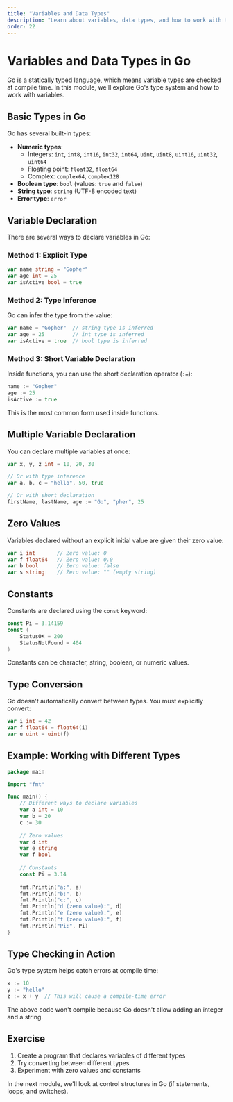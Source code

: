 ```yaml
---
title: "Variables and Data Types"
description: "Learn about variables, data types, and how to work with them in Go"
order: 22
---
```



# Variables and Data Types in Go

Go is a statically typed language, which means variable types are checked at compile time. In this module, we'll explore Go's type system and how to work with variables.

## Basic Types in Go

Go has several built-in types:

- **Numeric types**: 
  - Integers: `int`, `int8`, `int16`, `int32`, `int64`, `uint`, `uint8`, `uint16`, `uint32`, `uint64`
  - Floating point: `float32`, `float64`
  - Complex: `complex64`, `complex128`
- **Boolean type**: `bool` (values: `true` and `false`)
- **String type**: `string` (UTF-8 encoded text)
- **Error type**: `error`

## Variable Declaration

There are several ways to declare variables in Go:

### Method 1: Explicit Type

```go
var name string = "Gopher"
var age int = 25
var isActive bool = true
```

### Method 2: Type Inference

Go can infer the type from the value:

```go
var name = "Gopher"  // string type is inferred
var age = 25         // int type is inferred
var isActive = true  // bool type is inferred
```

### Method 3: Short Variable Declaration

Inside functions, you can use the short declaration operator (`:=`):

```go
name := "Gopher"
age := 25
isActive := true
```

This is the most common form used inside functions.

## Multiple Variable Declaration

You can declare multiple variables at once:

```go
var x, y, z int = 10, 20, 30

// Or with type inference
var a, b, c = "hello", 50, true

// Or with short declaration
firstName, lastName, age := "Go", "pher", 25
```

## Zero Values

Variables declared without an explicit initial value are given their zero value:

```go
var i int       // Zero value: 0
var f float64   // Zero value: 0.0
var b bool      // Zero value: false
var s string    // Zero value: "" (empty string)
```

## Constants

Constants are declared using the `const` keyword:

```go
const Pi = 3.14159
const (
    StatusOK = 200
    StatusNotFound = 404
)
```

Constants can be character, string, boolean, or numeric values.

## Type Conversion

Go doesn't automatically convert between types. You must explicitly convert:

```go
var i int = 42
var f float64 = float64(i)
var u uint = uint(f)
```

## Example: Working with Different Types

```go
package main

import "fmt"

func main() {
    // Different ways to declare variables
    var a int = 10
    var b = 20
    c := 30
    
    // Zero values
    var d int
    var e string
    var f bool
    
    // Constants
    const Pi = 3.14
    
    fmt.Println("a:", a)
    fmt.Println("b:", b)
    fmt.Println("c:", c)
    fmt.Println("d (zero value):", d)
    fmt.Println("e (zero value):", e)
    fmt.Println("f (zero value):", f)
    fmt.Println("Pi:", Pi)
}
```

## Type Checking in Action

Go's type system helps catch errors at compile time:

```go
x := 10
y := "hello"
z := x + y  // This will cause a compile-time error
```

The above code won't compile because Go doesn't allow adding an integer and a string.

## Exercise

1. Create a program that declares variables of different types
2. Try converting between different types
3. Experiment with zero values and constants

In the next module, we'll look at control structures in Go (if statements, loops, and switches). 